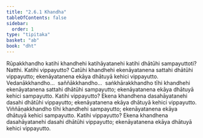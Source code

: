 ```yaml
---
title: "2.6.1 Khandha"
tableOfContents: false
sidebar:
  order: 1
type: "tipitaka"
basket: "ab"
book: "dht"
---
```



<DynamicBreadcrumb />

<Division number="228" book="dht">

<Paragraph number="305" book="dht">
Rūpakkhandho katihi khandhehi katihāyatanehi katihi dhātūhi sampayuttoti? Natthi. Katihi vippayutto? Catūhi khandhehi ekenāyatanena sattahi dhātūhi vippayutto; ekenāyatanena ekāya dhātuyā kehici vippayutto.
</Paragraph>

</Division>
<Division number="229" book="dht">

<Paragraph number="306" book="dht">
Vedanākkhandho…  saññākkhandho…  saṅkhārakkhandho tīhi khandhehi ekenāyatanena sattahi dhātūhi sampayutto; ekenāyatanena ekāya dhātuyā kehici sampayutto. Katihi vippayutto? Ekena khandhena dasahāyatanehi dasahi dhātūhi vippayutto; ekenāyatanena ekāya dhātuyā kehici vippayutto.
</Paragraph>

</Division>
<Division number="230" book="dht">

<Paragraph number="307" book="dht">
Viññāṇakkhandho tīhi khandhehi sampayutto; ekenāyatanena ekāya dhātuyā kehici sampayutto. Katihi vippayutto? Ekena khandhena dasahāyatanehi dasahi dhātūhi vippayutto; ekenāyatanena ekāya dhātuyā kehici vippayutto.
</Paragraph>
</Division>